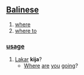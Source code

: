 == [[Balinese]] ==

# [[where]]
# [[where to]]

=== [[usage]] ===
#  [[Lakar]] '''kija'''?
#* [[Where]] [[are]] [[you]] [[going]]?